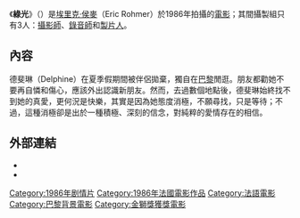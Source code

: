 《'''綠光'''》（{{lang-fr|Le Rayon Vert}}）是[[埃里克·侯麥|埃里克·侯麥]]（Eric Rohmer）於1986年拍攝的[[電影|電影]]；其間攝製組只有3人：[[攝影師|攝影師]]、[[錄音師|錄音師]]和[[製片人|製片人]]。

== 內容 ==
德斐琳（Delphine）在夏季假期間被伴侶拋棄，獨自在[[巴黎|巴黎]]閒逛。朋友都勸她不要再自憐和傷心，應該外出認識新朋友。然而，去過數個地點後，德斐琳始終找不到她的真愛，更何況是快樂，其實是因為她態度消極，不願尋找，只是等待；不過，這種消極卻是出於一種積極、深刻的信念，對純粹的愛情存在的相信。

== 外部連結 ==
*{{IMDb title|0091830}}
*{{douban|1294039}}
{{艾力·侯麥}}
{{金獅獎得獎作品}}

[[Category:1986年剧情片|Category:1986年剧情片]]
[[Category:1986年法國電影作品|Category:1986年法國電影作品]]
[[Category:法語電影|Category:法語電影]]
[[Category:巴黎背景電影|Category:巴黎背景電影]]
[[Category:金獅獎獲獎電影|Category:金獅獎獲獎電影]]